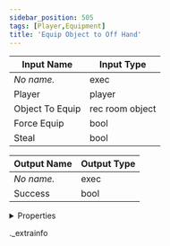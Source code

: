 ```yaml
---
sidebar_position: 505
tags: [Player,Equipment]
title: 'Equip Object to Off Hand'
---
```






<IChip uuid="52da50b9-2d34-4128-a1bd-3e056f236e2c" />

| Input Name | Input Type |
|-----------|-----------|
| *No name.* | exec |
| Player | player |
| Object To Equip | rec room object |
| Force Equip | bool |
| Steal | bool |

| Output Name | Output Type |
|-----------|-----------|
| *No name.* | exec |
| Success | bool |


<details>
  <summary>Properties</summary>
  <div>
    <div>
    <table>
      <thead>
        <tr>
          <th>Room availability:</th>
          <th>Available everywhere</th>
        </tr>
        <tr>
          <th>Is beta required?</th>
          <th>No</th>
        </tr>
        <tr>
          <th>Is this chip a trolling risk?</th>
          <th>No</th>
        </tr>
        <tr>
          <th>Is this chip a role assignment risk?</th>
          <th>No</th>
        </tr>
        <tr>
          <th>Chip UUID</th>
          <th>52da50b9-2d34-4128-a1bd-3e056f236e2c</th>
        </tr>
      </thead>
    </table>
    </div>
  </div>
</details>

._extrainfo